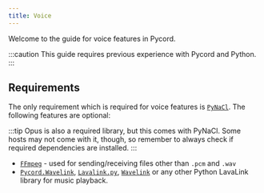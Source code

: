 ```yaml
---
title: Voice
---
```


Welcome to the guide for voice features in Pycord.

:::caution
This guide requires previous experience with Pycord and Python.
:::

## Requirements

The only requirement which is required for voice features is [`PyNaCl`](https://pypi.org/project/PyNaCl/).
The following features are optional:

:::tip
Opus is also a required library, but this comes with PyNaCl.
Some hosts may not come with it, though, so remember to always check if required dependencies are installed.
:::

*   [`FFmpeg`](https://ffmpeg.org) - used for sending/receiving files other than `.pcm` and `.wav`
*   [`Pycord.Wavelink`](https://github.com/Pycord-Development/Pycord.Wavelink),
    [`Lavalink.py`](https://github.com/Devoxin/Lavalink.py),
    [`Wavelink`](https://github.com/PythonistaGuild/Wavelink) or any other Python LavaLink library for music playback.
